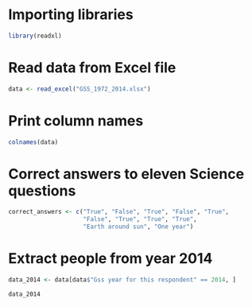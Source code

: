 # Importing libraries
```r
library(readxl)
```

# Read data from Excel file
```r
data <- read_excel("GSS_1972_2014.xlsx")
```

# Print column names

```r
colnames(data)
```

# Correct answers to eleven Science questions
```r
correct_answers <- c("True", "False", "True", "False", "True",
                     "False", "True", "True", "True",
                     "Earth around sun", "One year")
```

# Extract people from year 2014
```r
data_2014 <- data[data$"Gss year for this respondent" == 2014, ]

data_2014
```